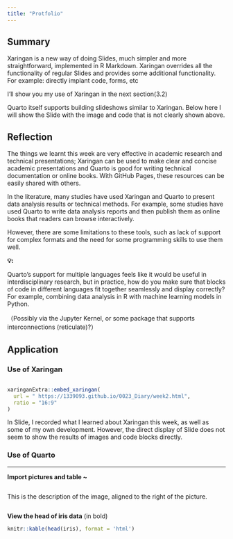 ```yaml
---
title: "Protfolio"
---
```


## Summary

Xaringan is a new way of doing Slides, much simpler and more straightforward, implemented in R Markdown. Xaringan overrides all the functionality of regular Slides and provides some additional functionality. For example: directly implant code, forms, etc

I'll show you my use of Xaringan in the next section(3.2)

Quarto itself supports building slideshows similar to Xaringan. Below here I will show the Slide with the image and code that is not clearly shown above.

## Reflection

The things we learnt this week are very effective in academic research and technical presentations; Xaringan can be used to make clear and concise academic presentations and Quarto is good for writing technical documentation or online books. With GitHub Pages, these resources can be easily shared with others.

In the literature, many studies have used Xaringan and Quarto to present data analysis results or technical methods. For example, some studies have used Quarto to write data analysis reports and then publish them as online books that readers can browse interactively.

However, there are some limitations to these tools, such as lack of support for complex formats and the need for some programming skills to use them well.

**💡:**

Quarto's support for multiple languages feels like it would be useful in interdisciplinary research, but in practice, how do you make sure that blocks of code in different languages fit together seamlessly and display correctly? For example, combining data analysis in R with machine learning models in Python.

（Possibly via the Jupyter Kernel, or some package that supports interconnections (reticulate)?）

## Application

### Use of Xaringan

```         
```

```r

xaringanExtra::embed_xaringan(
  url = " https://1339093.github.io/0023_Diary/week2.html",
  ratio = "16:9"
)

```

In Slide, I recorded what I learned about Xaringan this week, as well as some of my own development. However, the direct display of Slide does not seem to show the results of images and code blocks directly.

### Use of Quarto

------------------------------------------------------------------------

**Import pictures and table \~**

::: {style="overflow: hidden;"}
This is the description of the image, aligned to the right of the picture.
:::

::: {style="float: left; width: 100%; margin-right: 1em;"}
**View the head of iris data** (in bold)

```r
knitr::kable(head(iris), format = 'html')
```
:::

------------------------------------------------------------------------
